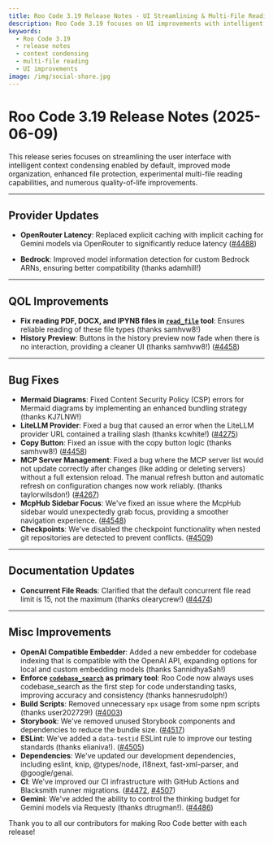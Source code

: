 ```yaml
---
title: Roo Code 3.19 Release Notes - UI Streamlining & Multi-File Reading
description: Roo Code 3.19 focuses on UI improvements with intelligent context condensing enabled by default, enhanced file protection, and experimental multi-file reading.
keywords:
  - Roo Code 3.19
  - release notes
  - context condensing
  - multi-file reading
  - UI improvements
image: /img/social-share.jpg
---
```


# Roo Code 3.19 Release Notes (2025-06-09)

This release series focuses on streamlining the user interface with intelligent context condensing enabled by default, improved mode organization, enhanced file protection, experimental multi-file reading capabilities, and numerous quality-of-life improvements.

---

## Provider Updates

*   **OpenRouter Latency**: Replaced explicit caching with implicit caching for Gemini models via OpenRouter to significantly reduce latency ([#4488](https://github.com/RooCodeInc/Roo-Code/pull/4488))

*   **Bedrock**: Improved model information detection for custom Bedrock ARNs, ensuring better compatibility (thanks adamhill!)

---

## QOL Improvements

*   **Fix reading PDF, DOCX, and IPYNB files in [`read_file`](/advanced-usage/available-tools/read-file) tool**: Ensures reliable reading of these file types (thanks samhvw8!)
*   **History Preview**: Buttons in the history preview now fade when there is no interaction, providing a cleaner UI (thanks samhvw8!) ([#4458](https://github.com/RooCodeInc/Roo-Code/pull/4458))

---

## Bug Fixes

*   **Mermaid Diagrams**: Fixed Content Security Policy (CSP) errors for Mermaid diagrams by implementing an enhanced bundling strategy (thanks KJ7LNW!)
*   **LiteLLM Provider**: Fixed a bug that caused an error when the LiteLLM provider URL contained a trailing slash (thanks kcwhite!) ([#4275](https://github.com/RooCodeInc/Roo-Code/pull/4275))
*   **Copy Button**: Fixed an issue with the copy button logic (thanks samhvw8!) ([#4458](https://github.com/RooCodeInc/Roo-Code/pull/4458))
*   **MCP Server Management**: Fixed a bug where the MCP server list would not update correctly after changes (like adding or deleting servers) without a full extension reload. The manual refresh button and automatic refresh on configuration changes now work reliably. (thanks taylorwilsdon!) ([#4267](https://github.com/RooCodeInc/Roo-Code/pull/4267))
*   **McpHub Sidebar Focus**: We've fixed an issue where the McpHub sidebar would unexpectedly grab focus, providing a smoother navigation experience. ([#4548](https://github.com/RooCodeInc/Roo-Code/pull/4548))
*   **Checkpoints**: We've disabled the checkpoint functionality when nested git repositories are detected to prevent conflicts. ([#4509](https://github.com/RooCodeInc/Roo-Code/pull/4509))

---

## Documentation Updates

*   **Concurrent File Reads**: Clarified that the default concurrent file read limit is 15, not the maximum (thanks olearycrew!) ([#4474](https://github.com/RooCodeInc/Roo-Code/pull/4474))

---

## Misc Improvements

*   **OpenAI Compatible Embedder**: Added a new embedder for codebase indexing that is compatible with the OpenAI API, expanding options for local and custom embedding models (thanks SannidhyaSah!)
*   **Enforce [`codebase_search`](/advanced-usage/available-tools/codebase-search) as primary tool**: Roo Code now always uses codebase_search as the first step for code understanding tasks, improving accuracy and consistency (thanks hannesrudolph!)
*   **Build Scripts**: Removed unnecessary `npx` usage from some npm scripts (thanks user202729!) ([#4003](https://github.com/RooCodeInc/Roo-Code/pull/4003))
*   **Storybook**: We've removed unused Storybook components and dependencies to reduce the bundle size. ([#4517](https://github.com/RooCodeInc/Roo-Code/pull/4517))
*   **ESLint**: We've added a `data-testid` ESLint rule to improve our testing standards (thanks elianiva!). ([#4505](https://github.com/RooCodeInc/Roo-Code/pull/4505))
*   **Dependencies**: We've updated our development dependencies, including eslint, knip, @types/node, i18next, fast-xml-parser, and @google/genai.
*   **CI**: We've improved our CI infrastructure with GitHub Actions and Blacksmith runner migrations. ([#4472](https://github.com/RooCodeInc/Roo-Code/pull/4472), [#4507](https://github.com/RooCodeInc/Roo-Code/pull/4507))
*   **Gemini**: We've added the ability to control the thinking budget for Gemini models via Requesty (thanks dtrugman!). ([#4486](https://github.com/RooCodeInc/Roo-Code/pull/4486))

Thank you to all our contributors for making Roo Code better with each release!